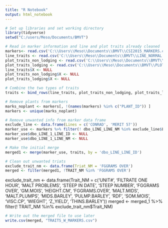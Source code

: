```yaml
---
title: "R Notebook"
output: html_notebook
---
```


```r
# Set up libraries and set working directory
library(tidyverse)
setwd("C:/users/Meso/Documents/BMVT")
```

```r
# Read in marker information and line and plot traits already cleaned
markers<- read.csv('C:\\Users\\Meso\\Documents\\BMVT\\CSI2015_MARKERS.csv', header = T, stringsAsFactors = F)
line_traits <- read.csv('C:\\Users\\Meso\\Documents\\BMVT\\LINE_NORMAL.csv', header = T, stringsAsFactors = F)
plot_traits_non_lodging <- read.csv('C:\\Users\\Meso\\Documents\\BMVT\\PLOT_NORMAL_NON_LODGING.csv', header = T, stringsAsFactors = F)
plot_traits_lodging <- read.csv('C:\\Users\\Meso\\Documents\\BMVT\\PLOT_LODGING.csv', header = T, stringsAsFactors = F)
line_traits$X <- NULL
plot_traits_non_lodging$X <- NULL
plot_traits_lodging$X <- NULL
```

```r
# Combine the two types of traits
traits <- bind_rows(line_traits, plot_traits_non_lodging, plot_traits_lodging)
```

```r
# Remove plants from markers
marks_noplant <- markers[, !(names(markers) %in% c("PLANT_ID")) ]
markers <- unique(marks_noplant)
```

```r
# Remove unwanted info from marker data frame
exclude_line <- data.frame(Lines = c('CONRAD', 'MERIT 57'))
marker_use <- markers %>% filter(! dbo_LINE_LINE_NM %in% exclude_line$Lines)
marker_use$dbo_LINE_1_LINE_ID <- NULL
marker_use$dbo_LINE_1_LINE_NM <- NULL
```

```r
# Make the initial merge
merged1 <- merge(marker_use, traits, by = 'dbo_LINE_LINE_ID')
```

```r
# Clean out unwanted triats
exclude_trait_nm <- data.frame(Triat_NM = 'FGGRAMS OVER')
merged <- filter(merged1, !TRAIT_NM %in% 'FGGRAMS OVER')
```


exclude_trait_nm <- data.frame(Trait_NM = c('UNIT#', 'FILTRATE ONE HOUR', 'MALT PROBLEMS', 'STEEP IN DATE', 'STEEP NUMBER', 'FGGRAMS OVER', 'GM.MOIS', 'HEIGHT.CM', 'FGGRAMS.OVER', 'MALT.MIDS', 'MALT.PLUMPS', 'MIDS.BARLEY', 'PULMP.BARLEY', 'RDF', 'SOM.MOIS', 'VISC.CP', 'WIEGHT', 'Z_YIELD', 'THINS.BARLEY'))
merged <- merged_1 %>% filter(! TRAIT_NM %in% exclude_trait_nm$Trait_NM)


```r
# Write out the merged file to use later
write.csv(merged, "TRAITS_W_MARKERS.csv")
```
